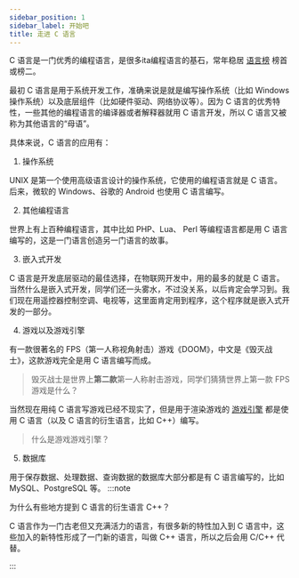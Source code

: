 ```yaml
---
sidebar_position: 1
sidebar_label: 开始吧
title: 走进 C 语言
---
```


C 语言是一门优秀的编程语言，是很多ita编程语言的基石，常年稳居 [语言榜](https://www.tiobe.com/tiobe-index/) 榜首或榜二。

最初 C 语言是用于系统开发工作，准确来说是就是编写操作系统（比如 Windows 操作系统）以及底层组件（比如硬件驱动、网络协议等）。因为 C 语言的优秀特性，一些其他的编程语言的编译器或者解释器就用 C 语言开发，所以 C 语言又被称为其他语言的“母语”。

具体来说，C 语言的应用有：

1. 操作系统

UNIX 是第一个使用高级语言设计的操作系统，它使用的编程语言就是 C 语言。后来，微软的 Windows、谷歌的 Android 也使用 C 语言编写。

2. 其他编程语言

世界上有上百种编程语言，其中比如 PHP、Lua、 Perl 等编程语言都是用 C 语言编写的，这是一门语言创造另一门语言的故事。

3. 嵌入式开发

C 语言是开发底层驱动的最佳选择，在物联网开发中，用的最多的就是 C 语言。当然什么是嵌入式开发，同学们还一头雾水，不过没关系，以后肯定会学习到。我们现在用遥控器控制空调、电视等，这里面肯定用到程序，这个程序就是嵌入式开发的一部分。

4. 游戏以及游戏引擎

有一款很著名的 FPS（第一人称视角射击）游戏《DOOM》，中文是《毁灭战士》，这款游戏完全是用 C 语言编写而成。

> 毁灭战士是世界上**第二款**第一人称射击游戏，同学们猜猜世界上第一款 FPS 游戏是什么？

<BVideo src="BV1BW411P7yK"/>

当然现在用纯 C 语言写游戏已经不现实了，但是用于渲染游戏的 [游戏引擎](https://www.bilibili.com/read/cv4982796/) 都是使用 C 语言（以及 C 语言的衍生语言，比如 C++）编写。

> 什么是游戏游戏引擎？

<BVideo src="BV1QV411d7iZ"/>

5. 数据库

用于保存数据、处理数据、查询数据的数据库大部分都是有 C 语言编写的，比如 MySQL、PostgreSQL 等。
:::note

为什么有些地方提到 C 语言的衍生语言 C++？

C 语言作为一门古老但又充满活力的语言，有很多新的特性加入到 C 语言中，这些加入的新特性形成了一门新的语言，叫做 C++ 语言，所以之后会用 C/C++ 代替。

:::